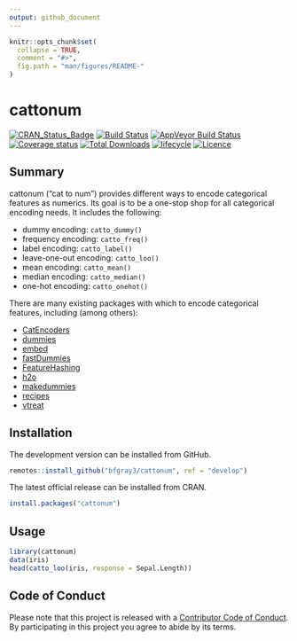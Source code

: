 ```yaml
---
output: github_document
---
```


<!-- README.md is generated from README.Rmd. Please edit that file -->

```r
knitr::opts_chunk$set(
  collapse = TRUE,
  comment = "#>",
  fig.path = "man/figures/README-"
)
```

# cattonum

[![CRAN_Status_Badge](http://www.r-pkg.org/badges/version/cattonum)](https://cran.r-project.org/package=cattonum)
[![Build Status](https://travis-ci.org/bfgray3/cattonum.svg?branch=master)](https://travis-ci.org/bfgray3/cattonum)
[![AppVeyor Build Status](https://ci.appveyor.com/api/projects/status/github/bfgray3/cattonum?branch=master&svg=true)](https://ci.appveyor.com/project/bfgray3/cattonum)
[![Coverage status](https://codecov.io/gh/bfgray3/cattonum/branch/master/graph/badge.svg)](https://codecov.io/github/bfgray3/cattonum?branch=master)
[![Total Downloads](http://cranlogs.r-pkg.org/badges/grand-total/cattonum)](https://cran.r-project.org/package=cattonum)
[![lifecycle](https://img.shields.io/badge/lifecycle-maturing-blue.svg)](https://www.tidyverse.org/lifecycle/#maturing)
[![Licence](https://img.shields.io/github/license/mashape/apistatus.svg)](http://choosealicense.com/licenses/mit/)

## Summary

cattonum ("cat to num") provides different ways to encode categorical features as numerics.  Its goal is to be a one-stop shop for all categorical encoding needs.  It includes the following:

* dummy encoding: `catto_dummy()`
* frequency encoding: `catto_freq()`
* label encoding: `catto_label()`
* leave-one-out encoding: `catto_loo()`
* mean encoding: `catto_mean()`
* median encoding: `catto_median()`
* one-hot encoding: `catto_onehot()`

There are many existing packages with which to encode categorical features, including (among others):

* [CatEncoders](https://cran.r-project.org/package=CatEncoders)
* [dummies](https://cran.r-project.org/package=dummies)
* [embed](https://github.com/tidymodels/embed)
* [fastDummies](https://cran.r-project.org/package=fastDummies)
* [FeatureHashing](https://cran.r-project.org/package=FeatureHashing)
* [h2o](https://cran.r-project.org/package=h2o)
* [makedummies](https://cran.r-project.org/package=makedummies)
* [recipes](https://cran.r-project.org/package=recipes)
* [vtreat](https://cran.r-project.org/package=vtreat)

## Installation

The development version can be installed from GitHub.

```r
remotes::install_github("bfgray3/cattonum", ref = "develop")
```

The latest official release can be installed from CRAN.

```r
install.packages("cattonum")
```

## Usage

```r
library(cattonum)
data(iris)
head(catto_loo(iris, response = Sepal.Length))
```

## Code of Conduct

Please note that this project is released with a [Contributor Code of Conduct](CODE_OF_CONDUCT.md).
By participating in this project you agree to abide by its terms.
